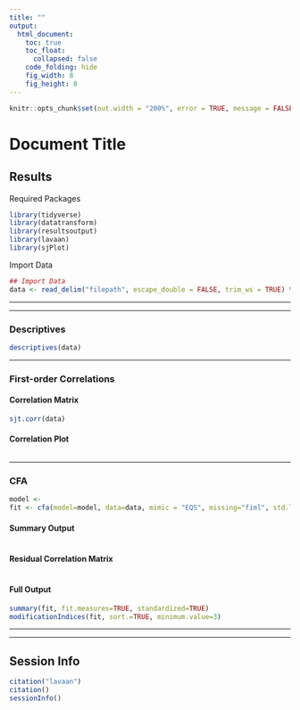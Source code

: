 ```yaml
---
title: ""
output: 
  html_document:
    toc: true
    toc_float:
      collapsed: false
    code_folding: hide
    fig_width: 8
    fig_height: 8
---
```


```r
knitr::opts_chunk$set(out.width = "200%", error = TRUE, message = FALSE, warning = FALSE)
```

# Document Title {.tabset .tabset-pills}

## Results

Required Packages
```r
library(tidyverse)
library(datatransform)
library(resultsoutput)
library(lavaan)
library(sjPlot)
```


Import Data
```r
## Import Data
data <- read_delim("filepath", escape_double = FALSE, trim_ws = TRUE) %>% 
```

---

---

### Descriptives 

```r
descriptives(data)
```

---

### First-order Correlations {.tabset .tabset-pills}

#### Correlation Matrix

```r
sjt.corr(data)
```

#### Correlation Plot
```r

```

---

### CFA {.tabset .tabset-pills}

```r
model <- 
fit <- cfa(model=model, data=data, mimic = "EQS", missing="fiml", std.lv = TRUE)
```

#### Summary Output
```r

```

#### Residual Correlation Matrix
```r

```


#### Full Output
```r
summary(fit, fit.measures=TRUE, standardized=TRUE)
modificationIndices(fit, sort.=TRUE, minimum.value=3)
```

---

---

## Session Info
```r
citation("lavaan")
citation()
sessionInfo()
```

